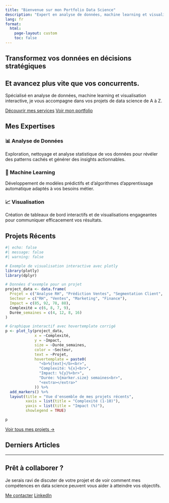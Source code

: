 ```yaml
---
title: "Bienvenue sur mon Portfolio Data Science"
description: "Expert en analyse de données, machine learning et visualisation"
lang: fr
format:
  html:
    page-layout: custom
    toc: false
---
```


::: hero-banner
# Transformez vos données en décisions stratégiques

## Et avancez plus vite que vos concurrents.

Spécialisé en analyse de données, machine learning et visualisation interactive, je vous accompagne dans vos projets de data science de A à Z.

[Découvrir mes services](/services/){.btn .btn-primary .btn-lg} [Voir mon portfolio](/portfolio/){.btn .btn-outline-secondary .btn-lg}
:::

## Mes Expertises

:::::: grid
::: g-col-md-4
### 📊 Analyse de Données

Exploration, nettoyage et analyse statistique de vos données pour révéler des patterns cachés et générer des insights actionnables.
:::

::: g-col-md-4
### 🤖 Machine Learning

Développement de modèles prédictifs et d'algorithmes d'apprentissage automatique adaptés à vos besoins métier.
:::

::: g-col-md-4
### 📈 Visualisation

Création de tableaux de bord interactifs et de visualisations engageantes pour communiquer efficacement vos résultats.
:::
::::::

## Projets Récents

```r
#| echo: false
#| message: false
#| warning: false

# Exemple de visualisation interactive avec plotly
library(plotly)
library(dplyr)

# Données d'exemple pour un projet
project_data <- data.frame(
  Projet = c("Analyse RH", "Prédiction Ventes", "Segmentation Client", "Optimisation Prix"),
  Secteur = c("RH", "Ventes", "Marketing", "Finance"),
  Impact = c(85, 92, 78, 88),
  Complexité = c(6, 8, 7, 9),
  Durée_semaines = c(4, 12, 8, 16)
)

# Graphique interactif avec hovertemplate corrigé
p <- plot_ly(project_data, 
             x = ~Complexité, 
             y = ~Impact, 
             size = ~Durée_semaines,
             color = ~Secteur,
             text = ~Projet,
             hovertemplate = paste0(
               "<b>%{text}</b><br>",
               "Complexité: %{x}<br>",
               "Impact: %{y}%<br>",
               "Durée: %{marker.size} semaines<br>",
               "<extra></extra>"
             )) %>%
  add_markers() %>%
  layout(title = "Vue d'ensemble de mes projets récents",
         xaxis = list(title = "Complexité (1-10)"),
         yaxis = list(title = "Impact (%)"),
         showlegend = TRUE)

p
```

[Voir tous mes projets →](/portfolio/)

## Derniers Articles

<!-- Les derniers articles du blog seront automatiquement listés ici -->

------------------------------------------------------------------------

::: contact-section
## Prêt à collaborer ?

Je serais ravi de discuter de votre projet et de voir comment mes compétences en data science peuvent vous aider à atteindre vos objectifs.

[Me contacter](mailto:contact-quarto-site.le77r@simplelogin.com){.btn .btn-primary} [LinkedIn](https://linkedin.com/in/arnaud-raulet-13308310/){.btn .btn-outline-secondary}
:::

<!-- Configuration pour babelquarto -->

```{=html}
<script>
// Ajout de fonctionnalités interactives si nécessaire
</script>
```
